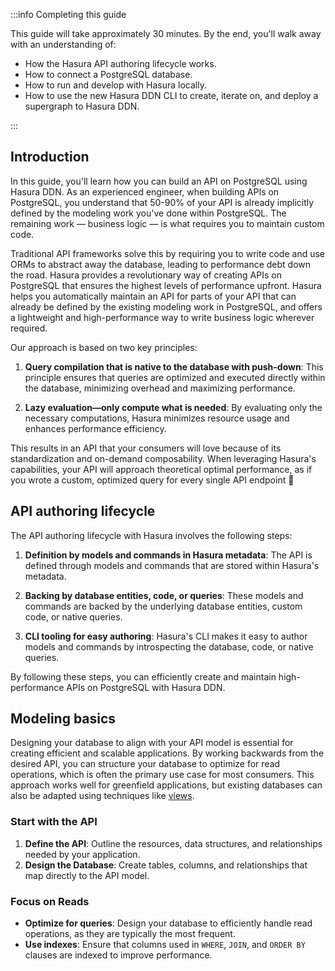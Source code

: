 :::info Completing this guide

This guide will take approximately 30 minutes. By the end, you'll walk away with an understanding of:

- How the Hasura API authoring lifecycle works.
- How to connect a PostgreSQL database.
- How to run and develop with Hasura locally.
- How to use the new Hasura DDN CLI to create, iterate on, and deploy a supergraph to Hasura DDN.

:::

## Introduction

In this guide, you'll learn how you can build an API on PostgreSQL using Hasura DDN. As an experienced engineer, when
building APIs on PostgreSQL, you understand that 50-90% of your API is already implicitly defined by the modeling work
you've done within PostgreSQL. The remaining work — business logic — is what requires you to maintain custom code.

Traditional API frameworks solve this by requiring you to write code and use ORMs to abstract away the database, leading
to performance debt down the road. Hasura provides a revolutionary way of creating APIs on PostgreSQL that ensures the
highest levels of performance upfront. Hasura helps you automatically maintain an API for parts of your API that can
already be defined by the existing modeling work in PostgreSQL, and offers a lightweight and high-performance way to
write business logic wherever required.

Our approach is based on two key principles:

1. **Query compilation that is native to the database with push-down**: This principle ensures that queries are
   optimized and executed directly within the database, minimizing overhead and maximizing performance.

2. **Lazy evaluation—only compute what is needed**: By evaluating only the necessary computations, Hasura minimizes
   resource usage and enhances performance efficiency.

This results in an API that your consumers will love because of its standardization and on-demand composability. When
leveraging Hasura's capabilities, your API will approach theoretical optimal performance, as if you wrote a custom,
optimized query for every single API endpoint 🚀

## API authoring lifecycle

The API authoring lifecycle with Hasura involves the following steps:

1. **Definition by models and commands in Hasura metadata**: The API is defined through models and commands that are
   stored within Hasura's metadata.

2. **Backing by database entities, code, or queries**: These models and commands are backed by the underlying database
   entities, custom code, or native queries.

3. **CLI tooling for easy authoring**: Hasura's CLI makes it easy to author models and commands by introspecting the
   database, code, or native queries.

By following these steps, you can efficiently create and maintain high-performance APIs on PostgreSQL with Hasura DDN.

## Modeling basics

Designing your database to align with your API model is essential for creating efficient and scalable applications. By
working backwards from the desired API, you can structure your database to optimize for read operations, which is often
the primary use case for most consumers. This approach works well for greenfield applications, but existing databases
can also be adapted using techniques like [views](https://www.postgresql.org/docs/current/tutorial-views.html).

### Start with the API

1. **Define the API**: Outline the resources, data structures, and relationships needed by your application.
2. **Design the Database**: Create tables, columns, and relationships that map directly to the API model.

### Focus on Reads

- **Optimize for queries**: Design your database to efficiently handle read operations, as they are typically the most
  frequent.
- **Use indexes**: Ensure that columns used in `WHERE`, `JOIN`, and `ORDER BY` clauses are indexed to improve
  performance.
